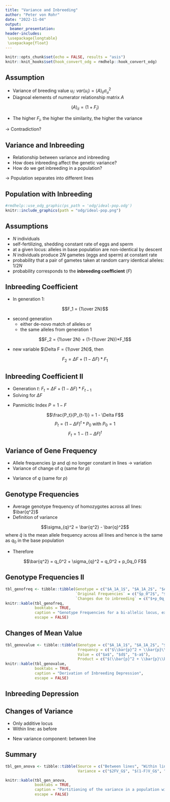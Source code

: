 ```yaml
---
title: "Variance and Inbreeding"
author: "Peter von Rohr"
date: "2022-11-04"
output:
  beamer_presentation:
header-includes:
 \usepackage{longtable}
 \usepackage{float}
---
```


```r
knitr::opts_chunk$set(echo = FALSE, results = "asis")
knitr::knit_hooks$set(hook_convert_odg = rmdhelp::hook_convert_odg)
```


## Assumption

* Variance of breeding value $u_i$: $var(u_i) = (A)_{ii} \sigma_u^2$
* Diagnoal elements of numerator relationship matrix $A$

$$(A)_{ii} = (1+F_i)$$

\begin{tabular}{llp{9cm}}
where  &  &  \\
       &  $F_i$  &  inbreeding coefficient of animal $i$  \\
       &  $\sigma_u^2$  &  genetic additive variance
\end{tabular}

* The higher $F_i$, the higher the similarity, the higher the variance

$\rightarrow$ Contradiction?


## Variance and Inbreeding

* Relationship between variance and inbreeding
* How does inbreeding affect the genetic variance?
* How do we get inbreeding in a population?

$\rightarrow$ Population separates into different lines

## Population with Inbreeding

```r
#rmdhelp::use_odg_graphic(ps_path = 'odg/ideal-pop.odg')
knitr::include_graphics(path = "odg/ideal-pop.png")
```
 

## Assumptions 

* $N$ individuals
* self-fertilizing, shedding constant rate of eggs and sperm
* at a given locus: alleles in base population are non-identical by descent
* $N$ individuals produce $2N$ gametes (eggs and sperm) at constant rate
* probability that a pair of gametes taken at random carry identical alleles: $1/2N$
* probability corresponds to the **inbreeding coefficient** ($F$)


## Inbreeding Coefficient

* In generation 1:

$$F_1 = {1\over 2N}$$

* second generation
    + either de-novo match of alleles or
    + the same alleles from generation 1
    
$$F_2 = {1\over 2N} + (1-{1\over 2N})*F_1$$

* new variable $\Delta F = {1\over 2N}$, then

$$F_2 = \Delta F  + (1-\Delta F) * F_1$$


## Inbreeding Coefficient II

* Generation $t$: $F_t = \Delta F  + (1-\Delta F) * F_{t-1}$
* Solving for $\Delta F$

\begin{equation}
\Delta F = \frac{F_t - F_{t-1}}{1-F_{t-1}} \notag
\end{equation}

* Panmicitic Index $P = 1-F$

$$\frac{P_t}{P_{t-1}} = 1 - \Delta F$$
$$P_t = (1 - \Delta F)^t * P_0 \text{ with } P_0 = 1$$
$$F_t = 1 - (1 - \Delta F)^t$$


## Variance of Gene Frequency

* Allele frequencies ($p$ and $q$) no longer constant in lines $\rightarrow$ variation
* Variance of change of $q$ (same for $p$)

\begin{equation}
\sigma_{\Delta q}^2 = \frac{p_0q_0}{2N} = p_0q_0 \Delta F \notag
\end{equation}

* Variance of $q$ (same for $p$)

\begin{equation}
\sigma_{q}^2 = p_0q_0  F \notag
\end{equation}


## Genotype Frequencies

* Average genotype frequency of homozygotes across all lines: $\bar{q^2}$
* Definition of variance

$$\sigma_{q}^2 = \bar{q^2} - \bar{q}^2$$
where $\bar{q}$ is the mean allele frequency across all lines and hence is the same as $q_0$ in the base population

* Therefore 

$$\bar{q^2} =  q_0^2 + \sigma_{q}^2 = q_0^2 + p_0q_0  F$$

## Genotype Frequencies II

```r
tbl_genofreq <- tibble::tibble(Genotype = c("$A_1A_1$", "$A_1A_2$", "$A_2A_2$"),
                               `Original Frequencies` = c("$p_0^2$", "$2p_0q_0$", "$q_0^2$"),
                               `Changes due to inbreeding` = c("$+p_0q_0 F$", "$-2p_0q_0 F$", "$+p_0q_0 F$"))
knitr::kable(tbl_genofreq,
             booktabs = TRUE, 
             caption = "Genotype Frequencies for a bi-allelic locus, expressed in terms of inbreeding coefficient $F$",
             escape = FALSE)  
```


## Changes of Mean Value

```r
tbl_genovalue <- tibble::tibble(Genotype = c("$A_1A_1$", "$A_1A_2$", "$A_2A_2$"),
                                Frequency = c("$\\bar{p}^2 + \\bar{p}\\bar{q}F$", "$2\\bar{p}\\bar{q} - 2\\bar{p}\\bar{q}F$","$\\bar{q}^2 + \\bar{p}\\bar{q}F$"),
                                Value = c("$a$", "$d$", "$-a$"),
                                Product = c("$(\\bar{p}^2 + \\bar{p}\\bar{q}F)a$","$(2\\bar{p}\\bar{q} - 2\\bar{p}\\bar{q}F)d$","$-(\\bar{q}^2 + \\bar{p}\\bar{q}F)a$"))
knitr::kable(tbl_genovalue,
             booktabs = TRUE, 
             caption = "Derivation of Inbreeding Depression",
             escape = FALSE) 
```


## Inbreeding Depression

\begin{align}
M_F &= (\bar{p}^2 + \bar{p}\bar{q}F)a + (2\bar{p}\bar{q} - 2\bar{p}\bar{q}F)d - (\bar{q}^2 + \bar{p}\bar{q}F)a \notag \\
    &= a(\bar{p} - \bar{q}) + 2d\bar{p}\bar{q} - 2d\bar{p}\bar{q}F \notag \\
    &= a(\bar{p} - \bar{q}) + 2d\bar{p}\bar{q}(1-F) \notag \\
    &= M_0 - 2d\bar{p}\bar{q}F \notag
\end{align}


## Changes of Variance

* Only additive locus
* Within line: as before

\begin{align}
V_{\bar{G}}  &=  2(\bar{pq})a^2 \notag \\
             &=  2p_0q_0(1-F) \notag \\
             &=  V_G(1-F) \notag
\end{align}

* New variance component: between line

\begin{equation}
var(M) = \sigma_M^2 =  4a^2 \sigma_q^2 = 4a^2p_0q_0F = 2FV_G \notag
\end{equation}


## Summary

```r
tbl_gen_anova <- tibble::tibble(Source = c("Between lines", "Within lines","Total"),
                                Variance = c("$2FV_G$", "$(1-F)V_G$", "$(1+F)V_G$"))

knitr::kable(tbl_gen_anova,
             booktabs = TRUE, 
             caption = "Partitioning of the variance in a population with inbreeding coefficient F",
             escape = FALSE) 
```



